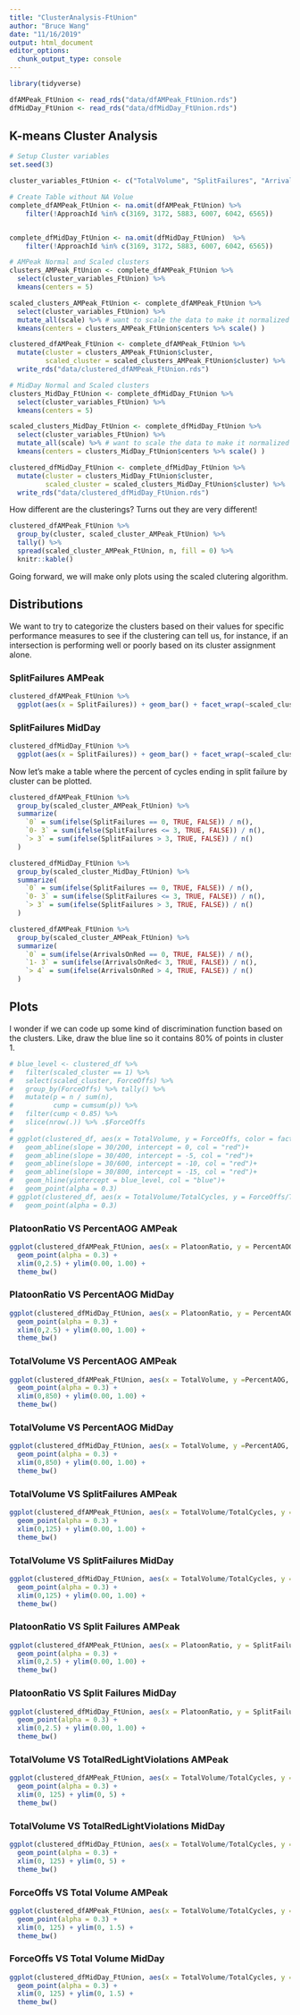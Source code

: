 ```yaml
---
title: "ClusterAnalysis-FtUnion"
author: "Bruce Wang"
date: "11/16/2019"
output: html_document
editor_options: 
  chunk_output_type: console
---
```


```r
library(tidyverse)
```

```r
dfAMPeak_FtUnion <- read_rds("data/dfAMPeak_FtUnion.rds")
dfMidDay_FtUnion <- read_rds("data/dfMidDay_FtUnion.rds")
```

## K-means Cluster Analysis
```r
# Setup Cluster variables
set.seed(3)

cluster_variables_FtUnion <- c("TotalVolume", "SplitFailures", "ArrivalsOnGreen", "PlatoonRatio", "TotalRedLightViolations", "PercentForceOffs")

# Create Table without NA Volue
complete_dfAMPeak_FtUnion <- na.omit(dfAMPeak_FtUnion) %>% 
    filter(!ApproachId %in% c(3169, 3172, 5883, 6007, 6042, 6565))


complete_dfMidDay_FtUnion <- na.omit(dfMidDay_FtUnion)  %>% 
    filter(!ApproachId %in% c(3169, 3172, 5883, 6007, 6042, 6565))

# AMPeak Normal and Scaled clusters
clusters_AMPeak_FtUnion <- complete_dfAMPeak_FtUnion %>%
  select(cluster_variables_FtUnion) %>%
  kmeans(centers = 5)

scaled_clusters_AMPeak_FtUnion <- complete_dfAMPeak_FtUnion %>%
  select(cluster_variables_FtUnion) %>%
  mutate_all(scale) %>% # want to scale the data to make it normalized for kmeans
  kmeans(centers = clusters_AMPeak_FtUnion$centers %>% scale() )

clustered_dfAMPeak_FtUnion <- complete_dfAMPeak_FtUnion %>%
  mutate(cluster = clusters_AMPeak_FtUnion$cluster,
         scaled_cluster = scaled_clusters_AMPeak_FtUnion$cluster) %>% 
  write_rds("data/clustered_dfAMPeak_FtUnion.rds")

# MidDay Normal and Scaled clusters
clusters_MidDay_FtUnion <- complete_dfMidDay_FtUnion %>%
  select(cluster_variables_FtUnion) %>%
  kmeans(centers = 5)

scaled_clusters_MidDay_FtUnion <- complete_dfMidDay_FtUnion %>%
  select(cluster_variables_FtUnion) %>%
  mutate_all(scale) %>% # want to scale the data to make it normalized for kmeans
  kmeans(centers = clusters_MidDay_FtUnion$centers %>% scale() )

clustered_dfMidDay_FtUnion <- complete_dfMidDay_FtUnion %>%
  mutate(cluster = clusters_MidDay_FtUnion$cluster,
         scaled_cluster = scaled_clusters_MidDay_FtUnion$cluster) %>% 
  write_rds("data/clustered_dfMidDay_FtUnion.rds")
```
How different are the clusterings? Turns out they are very different!

```r
clustered_dfAMPeak_FtUnion %>%
  group_by(cluster, scaled_cluster_AMPeak_FtUnion) %>%
  tally() %>%
  spread(scaled_cluster_AMPeak_FtUnion, n, fill = 0) %>%
  knitr::kable()
```

Going forward, we will make only plots using the scaled clutering algorithm.

## Distributions {.tabset}

We want to try to categorize the clusters based on their values for specific performance measures to see
if the clustering can tell us, for instance, if an intersection is performing well or poorly based on
its cluster assignment alone.

### SplitFailures AMPeak
```r
clustered_dfAMPeak_FtUnion %>%
  ggplot(aes(x = SplitFailures)) + geom_bar() + facet_wrap(~scaled_cluster_AMPeak_FtUnion)
```

### SplitFailures MidDay
```r
clustered_dfMidDay_FtUnion %>%
  ggplot(aes(x = SplitFailures)) + geom_bar() + facet_wrap(~scaled_cluster_MidDay_FtUnion)
```
Now let's make a table where the percent of cycles ending in split failure by cluster can be plotted.

```r
clustered_dfAMPeak_FtUnion %>%
  group_by(scaled_cluster_AMPeak_FtUnion) %>%
  summarize(
    `0` = sum(ifelse(SplitFailures == 0, TRUE, FALSE)) / n(),
    `0- 3` = sum(ifelse(SplitFailures <= 3, TRUE, FALSE)) / n(),
    `> 3` = sum(ifelse(SplitFailures > 3, TRUE, FALSE)) / n()
  )

clustered_dfMidDay_FtUnion %>%
  group_by(scaled_cluster_MidDay_FtUnion) %>%
  summarize(
    `0` = sum(ifelse(SplitFailures == 0, TRUE, FALSE)) / n(),
    `0- 3` = sum(ifelse(SplitFailures <= 3, TRUE, FALSE)) / n(),
    `> 3` = sum(ifelse(SplitFailures > 3, TRUE, FALSE)) / n()
  )

clustered_dfAMPeak_FtUnion %>%
  group_by(scaled_cluster_AMPeak_FtUnion) %>%
  summarize(
    `0` = sum(ifelse(ArrivalsOnRed == 0, TRUE, FALSE)) / n(),
    `1- 3` = sum(ifelse(ArrivalsOnRed< 3, TRUE, FALSE)) / n(),
    `> 4` = sum(ifelse(ArrivalsOnRed > 4, TRUE, FALSE)) / n()
  )
```

## Plots {.tabset}

I wonder if we can code up some kind of discrimination function based on the clusters. Like, 
draw the blue line so it contains 80% of points in cluster 1.

```r
# blue_level <- clustered_df %>%
#   filter(scaled_cluster == 1) %>%
#   select(scaled_cluster, ForceOffs) %>%
#   group_by(ForceOffs) %>% tally() %>%
#   mutate(p = n / sum(n),
#          cump = cumsum(p)) %>%
#   filter(cump < 0.85) %>%
#   slice(nrow(.)) %>% .$ForceOffs
# 
# ggplot(clustered_df, aes(x = TotalVolume, y = ForceOffs, color = factor(scaled_cluster))) +
#   geom_abline(slope = 30/200, intercept = 0, col = "red")+
#   geom_abline(slope = 30/400, intercept = -5, col = "red")+
#   geom_abline(slope = 30/600, intercept = -10, col = "red")+
#   geom_abline(slope = 30/800, intercept = -15, col = "red")+
#   geom_hline(yintercept = blue_level, col = "blue")+
#   geom_point(alpha = 0.3) 
# ggplot(clustered_df, aes(x = TotalVolume/TotalCycles, y = ForceOffs/TotalCycles, color = factor(scaled_cluster))) +
#   geom_point(alpha = 0.3)
```

### PlatoonRatio VS PercentAOG AMPeak
```r
ggplot(clustered_dfAMPeak_FtUnion, aes(x = PlatoonRatio, y = PercentAOG, color = factor(scaled_cluster_AMPeak_FtUnion))) +
  geom_point(alpha = 0.3) +
  xlim(0,2.5) + ylim(0.00, 1.00) +
  theme_bw()

```

### PlatoonRatio VS PercentAOG MidDay
```r
ggplot(clustered_dfMidDay_FtUnion, aes(x = PlatoonRatio, y = PercentAOG, color = factor(scaled_cluster_MidDay_FtUnion))) +
  geom_point(alpha = 0.3) +
  xlim(0,2.5) + ylim(0.00, 1.00) +
  theme_bw()

```

### TotalVolume VS PercentAOG AMPeak
```r
ggplot(clustered_dfAMPeak_FtUnion, aes(x = TotalVolume, y =PercentAOG, color = factor(scaled_cluster_AMPeak_FtUnion))) +
  geom_point(alpha = 0.3) +
  xlim(0,850) + ylim(0.00, 1.00) +
  theme_bw()
```

### TotalVolume VS PercentAOG MidDay
```r
ggplot(clustered_dfMidDay_FtUnion, aes(x = TotalVolume, y =PercentAOG, color = factor(scaled_cluster_MidDay_FtUnion))) +
  geom_point(alpha = 0.3) + 
  xlim(0,850) + ylim(0.00, 1.00) +
  theme_bw()
```

### TotalVolume VS SplitFailures AMPeak
```r
ggplot(clustered_dfAMPeak_FtUnion, aes(x = TotalVolume/TotalCycles, y = SplitFailures/TotalCycles, color = factor(scaled_cluster_AMPeak_FtUnion))) +
  geom_point(alpha = 0.3) +
  xlim(0,125) + ylim(0.00, 1.00) +
  theme_bw()
```

### TotalVolume VS SplitFailures MidDay
```r
ggplot(clustered_dfMidDay_FtUnion, aes(x = TotalVolume/TotalCycles, y = SplitFailures/TotalCycles, color = factor(scaled_cluster_MidDay_FtUnion))) + 
  geom_point(alpha = 0.3) +
  xlim(0,125) + ylim(0.00, 1.00) +
  theme_bw()
```

### PlatoonRatio VS Split Failures AMPeak
```r
ggplot(clustered_dfAMPeak_FtUnion, aes(x = PlatoonRatio, y = SplitFailures/TotalCycles, color = factor(scaled_cluster_AMPeak_FtUnion))) +
  geom_point(alpha = 0.3) +
  xlim(0,2.5) + ylim(0.00, 1.00) +
  theme_bw()
```

### PlatoonRatio VS Split Failures MidDay
```r
ggplot(clustered_dfMidDay_FtUnion, aes(x = PlatoonRatio, y = SplitFailures/TotalCycles, color = factor(scaled_cluster_MidDay_FtUnion))) +
  geom_point(alpha = 0.3) + 
  xlim(0,2.5) + ylim(0.00, 1.00) +
  theme_bw()
```

### TotalVolume VS TotalRedLightViolations AMPeak
```r
ggplot(clustered_dfAMPeak_FtUnion, aes(x = TotalVolume/TotalCycles, y = TotalRedLightViolations/TotalCycles, color = factor(scaled_cluster_AMPeak_FtUnion))) +
  geom_point(alpha = 0.3) +
  xlim(0, 125) + ylim(0, 5) +
  theme_bw()
```

### TotalVolume VS TotalRedLightViolations MidDay
```r
ggplot(clustered_dfMidDay_FtUnion, aes(x = TotalVolume/TotalCycles, y = TotalRedLightViolations/TotalCycles, color = factor(scaled_cluster_MidDay_FtUnion))) +
  geom_point(alpha = 0.3) +
  xlim(0, 125) + ylim(0, 5) +
  theme_bw()
```

### ForceOffs VS Total Volume AMPeak
```r
ggplot(clustered_dfAMPeak_FtUnion, aes(x = TotalVolume/TotalCycles, y = PercentForceOffs, color = factor(scaled_cluster_AMPeak_FtUnion))) +
  geom_point(alpha = 0.3) +
  xlim(0, 125) + ylim(0, 1.5) +
  theme_bw()
```

### ForceOffs VS Total Volume MidDay
```r
ggplot(clustered_dfMidDay_FtUnion, aes(x = TotalVolume/TotalCycles, y = PercentForceOffs, color = factor(scaled_cluster_MidDay_FtUnion))) +
  geom_point(alpha = 0.3) +
  xlim(0, 125) + ylim(0, 1.5) +
  theme_bw()
```
